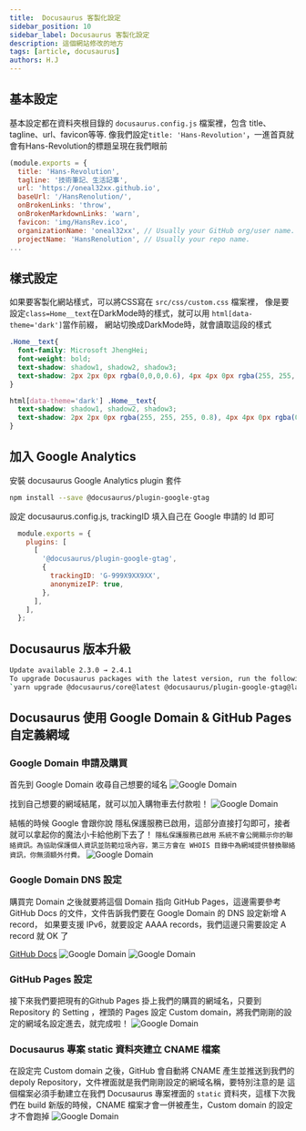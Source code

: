 ```yaml
---
title:  Docusaurus 客製化設定
sidebar_position: 10
sidebar_label: Docusaurus 客製化設定
description: 這個網站修改的地方
tags: [article, docusaurus]
authors: H.J
---
```



## 基本設定

基本設定都在資料夾根目錄的 `docusaurus.config.js` 檔案裡，包含 title、tagline、url、favicon等等.
像我們設定`title: 'Hans-Revolution'`，一進首頁就會有Hans-Revolution的標題呈現在我們眼前

```javascript title="docusaurus.config.js" showLineNumbers 
(module.exports = {
  title: 'Hans-Revolution',
  tagline: '技術筆記、生活記事',
  url: 'https://oneal32xx.github.io',
  baseUrl: '/HansRenolution/',
  onBrokenLinks: 'throw',
  onBrokenMarkdownLinks: 'warn',
  favicon: 'img/HansRev.ico',
  organizationName: 'oneal32xx', // Usually your GitHub org/user name.
  projectName: 'HansRenolution', // Usually your repo name.
...
```

## 樣式設定

如果要客製化網站樣式，可以將CSS寫在 `src/css/custom.css` 檔案裡，
像是要設定`class=Home__text`在DarkMode時的樣式，就可以用 `html[data-theme='dark']`當作前綴，
網站切換成DarkMode時，就會讀取這段的樣式

```css title="src/css/custom.css" showLineNumbers 
.Home__text{
  font-family: Microsoft JhengHei;
  font-weight: bold;
  text-shadow: shadow1, shadow2, shadow3;
  text-shadow: 2px 2px 0px rgba(0,0,0,0.6), 4px 4px 0px rgba(255, 255, 255, 0.5);
}

html[data-theme='dark'] .Home__text{
  text-shadow: shadow1, shadow2, shadow3;
  text-shadow: 2px 2px 0px rgba(255, 255, 255, 0.8), 4px 4px 0px rgba(0,0,0,0.15);
}

```

## 加入 Google Analytics

安裝 docusaurus Google Analytics plugin 套件
```bash
npm install --save @docusaurus/plugin-google-gtag
```

設定 docusaurus.config.js, trackingID 填入自己在 Google 申請的 Id 即可
```js title="docusaurus.config.js" showLineNumbers 
  module.exports = {
    plugins: [
      [
        '@docusaurus/plugin-google-gtag',
        {
          trackingID: 'G-999X9XX9XX',
          anonymizeIP: true,
        },
      ],
    ],
  };
```


## Docusaurus 版本升級


```bash
Update available 2.3.0 → 2.4.1 
To upgrade Docusaurus packages with the latest version, run the following command:  
`yarn upgrade @docusaurus/core@latest @docusaurus/plugin-google-gtag@latest @docusaurus/preset-classic@latest` 
```

## Docusaurus 使用 Google Domain & GitHub Pages 自定義網域

### Google Domain 申請及購買
首先到 Google Domain 收尋自己想要的域名
![Google Domain](domain01.jpg)

找到自己想要的網域結尾，就可以加入購物車去付款啦！
![Google Domain](domain02.jpg)

結帳的時候 Google 會跟你說 隱私保護服務已啟用，這部分直接打勾即可，接者就可以拿起你的魔法小卡給他刷下去了！
`隱私保護服務已啟用`
`系統不會公開顯示你的聯絡資訊。為協助保護個人資訊並防範垃圾內容，第三方會在 WHOIS 目錄中為網域提供替換聯絡資訊，你無須額外付費。`
![Google Domain](domain03.jpg)

### Google Domain DNS 設定 
購買完 Domain 之後就要將這個 Domain 指向 GitHub Pages，這邊需要參考 GitHub Docs 的文件，文件告訴我們要在 Google Domain 的 DNS 設定新增 A record，
如果要支援 IPv6，就要設定 AAAA records，我們這邊只需要設定 A record 就 OK 了

[GitHub Docs](https://docs.github.com/en/pages/configuring-a-custom-domain-for-your-github-pages-site/managing-a-custom-domain-for-your-github-pages-site)
![Google Domain](domain05.jpg)
![Google Domain](domain04.jpg)

### GitHub Pages 設定 
接下來我們要把現有的Github Pages 掛上我們的購買的網域名，只要到 Repository 的 Setting ，裡頭的 Pages 設定 Custom domain，將我們剛剛的設定的網域名設定進去，就完成啦！
![Google Domain](domain06.jpg)

### Docusaurus 專案 static 資料夾建立 CNAME 檔案
在設定完 Custom domain 之後，GitHub 會自動將 CNAME 產生並推送到我們的 depoly Repository，文件裡面就是我們剛剛設定的網域名稱，要特別注意的是
這個檔案必須手動建立在我們 Docusaurus 專案裡面的 `static` 資料夾，這樣下次我們在 build 新版的時候，CNAME 檔案才會一併被產生，Custom domain 的設定才不會跑掉
![Google Domain](domain07.jpg)
